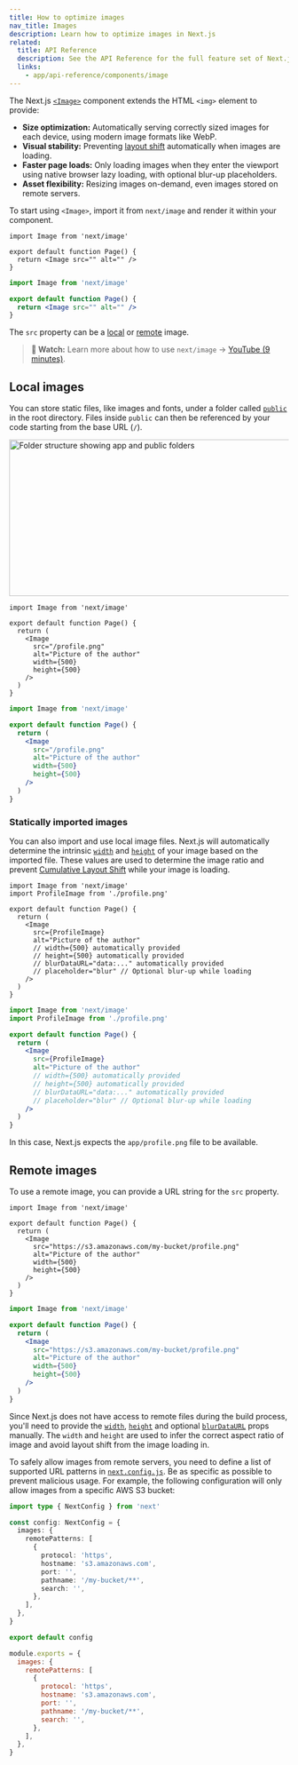 ```yaml
---
title: How to optimize images
nav_title: Images
description: Learn how to optimize images in Next.js
related:
  title: API Reference
  description: See the API Reference for the full feature set of Next.js Image.
  links:
    - app/api-reference/components/image
---
```


The Next.js [`<Image>`](/docs/app/api-reference/components/image) component extends the HTML `<img>` element to provide:

- **Size optimization:** Automatically serving correctly sized images for each device, using modern image formats like WebP.
- **Visual stability:** Preventing [layout shift](https://web.dev/articles/cls) automatically when images are loading.
- **Faster page loads:** Only loading images when they enter the viewport using native browser lazy loading, with optional blur-up placeholders.
- **Asset flexibility:** Resizing images on-demand, even images stored on remote servers.

To start using `<Image>`, import it from `next/image` and render it within your component.

```tsx filename="app/page.tsx" switcher
import Image from 'next/image'

export default function Page() {
  return <Image src="" alt="" />
}
```

```jsx filename="app/page.js" switcher
import Image from 'next/image'

export default function Page() {
  return <Image src="" alt="" />
}
```

The `src` property can be a [local](#local-images) or [remote](#remote-images) image.

> **🎥 Watch:** Learn more about how to use `next/image` → [YouTube (9 minutes)](https://youtu.be/IU_qq_c_lKA).

## Local images

You can store static files, like images and fonts, under a folder called [`public`](/docs/app/api-reference/file-conventions/public-folder) in the root directory. Files inside `public` can then be referenced by your code starting from the base URL (`/`).

<Image
  alt="Folder structure showing app and public folders"
  srcLight="/docs/light/public-folder.png"
  srcDark="/docs/dark/public-folder.png"
  width="1600"
  height="282"
/>

```tsx filename="app/page.tsx" switcher
import Image from 'next/image'

export default function Page() {
  return (
    <Image
      src="/profile.png"
      alt="Picture of the author"
      width={500}
      height={500}
    />
  )
}
```

```jsx filename="app/page.js" switcher
import Image from 'next/image'

export default function Page() {
  return (
    <Image
      src="/profile.png"
      alt="Picture of the author"
      width={500}
      height={500}
    />
  )
}
```

### Statically imported images

You can also import and use local image files. Next.js will automatically determine the intrinsic [`width`](/docs/app/api-reference/components/image#width-and-height) and [`height`](/docs/app/api-reference/components/image#width-and-height) of your image based on the imported file. These values are used to determine the image ratio and prevent [Cumulative Layout Shift](https://web.dev/articles/cls) while your image is loading.

```tsx filename="app/page.tsx" switcher
import Image from 'next/image'
import ProfileImage from './profile.png'

export default function Page() {
  return (
    <Image
      src={ProfileImage}
      alt="Picture of the author"
      // width={500} automatically provided
      // height={500} automatically provided
      // blurDataURL="data:..." automatically provided
      // placeholder="blur" // Optional blur-up while loading
    />
  )
}
```

```jsx filename="app/page.js" switcher
import Image from 'next/image'
import ProfileImage from './profile.png'

export default function Page() {
  return (
    <Image
      src={ProfileImage}
      alt="Picture of the author"
      // width={500} automatically provided
      // height={500} automatically provided
      // blurDataURL="data:..." automatically provided
      // placeholder="blur" // Optional blur-up while loading
    />
  )
}
```

In this case, Next.js expects the `app/profile.png` file to be available.

## Remote images

To use a remote image, you can provide a URL string for the `src` property.

```tsx filename="app/page.tsx" switcher
import Image from 'next/image'

export default function Page() {
  return (
    <Image
      src="https://s3.amazonaws.com/my-bucket/profile.png"
      alt="Picture of the author"
      width={500}
      height={500}
    />
  )
}
```

```jsx filename="app/page.js" switcher
import Image from 'next/image'

export default function Page() {
  return (
    <Image
      src="https://s3.amazonaws.com/my-bucket/profile.png"
      alt="Picture of the author"
      width={500}
      height={500}
    />
  )
}
```

Since Next.js does not have access to remote files during the build process, you'll need to provide the [`width`](/docs/app/api-reference/components/image#width-and-height), [`height`](/docs/app/api-reference/components/image#width-and-height) and optional [`blurDataURL`](/docs/app/api-reference/components/image#blurdataurl) props manually. The `width` and `height` are used to infer the correct aspect ratio of image and avoid layout shift from the image loading in.

To safely allow images from remote servers, you need to define a list of supported URL patterns in [`next.config.js`](/docs/app/api-reference/config/next-config-js). Be as specific as possible to prevent malicious usage. For example, the following configuration will only allow images from a specific AWS S3 bucket:

```ts filename="next.config.ts" switcher
import type { NextConfig } from 'next'

const config: NextConfig = {
  images: {
    remotePatterns: [
      {
        protocol: 'https',
        hostname: 's3.amazonaws.com',
        port: '',
        pathname: '/my-bucket/**',
        search: '',
      },
    ],
  },
}

export default config
```

```js filename="next.config.js" switcher
module.exports = {
  images: {
    remotePatterns: [
      {
        protocol: 'https',
        hostname: 's3.amazonaws.com',
        port: '',
        pathname: '/my-bucket/**',
        search: '',
      },
    ],
  },
}
```
